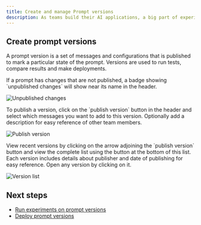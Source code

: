 ```yaml
---
title: Create and manage Prompt versions
description: As teams build their AI applications, a big part of experimentation is iterating on the prompt structure. In order to collaborate effectively and organize your changes clearly, Maxim allows prompt versioning and comparison runs across versions.
---
```


## Create prompt versions

A prompt version is a set of messages and configurations that is published to mark a particular state of the prompt. Versions are used to run tests, compare results and make deployments.

<Steps>

<Step title="Identify unpublished changes">
If a prompt has changes that are not published, a badge showing `unpublished changes` will show near its name in the header.

![Unpublished changes](/images/docs/evaluate/how-to/evaluate-prompts/create-versions/unpublished-changes.png)
</Step>

<Step title="Publish a new version">
To publish a version, click on the `publish version` button in the header and select which messages you want to add to this version. Optionally add a description for easy reference of other team members.

![Publish version](/images/docs/evaluate/how-to/evaluate-prompts/create-versions/publish-version.png)
</Step>

<Step title="Access version history">
View recent versions by clicking on the arrow adjoining the `publish version` button and view the complete list using the button at the bottom of this list. Each version includes details about publisher and date of publishing for easy reference. Open any version by clicking on it.

![Version list](/images/docs/evaluate/how-to/evaluate-prompts/create-versions/version-list.png)
</Step>

</Steps>

## Next steps

- [Run experiments on prompt versions](/docs/evaluate/how-to/evaluate-prompts/bulk-comparisons-across-test-cases)
- [Deploy prompt versions](/docs/evaluate/how-to/evaluate-prompts/deploy-prompts)
